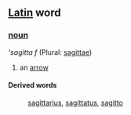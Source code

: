 ==[[Latin]] word==
===[[noun]]===
'''sagitta'' ''f'' (Plural: [[sagittae]])

# an [[arrow]]
====Derived words====
: [[sagittarius]], [[sagittatus]], [[sagitto]]